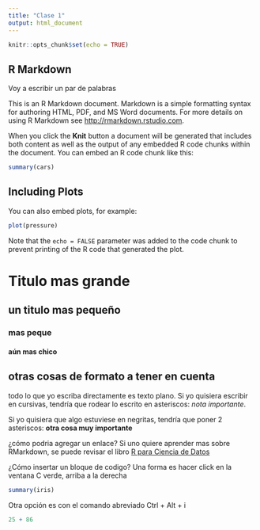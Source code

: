 ---
title: "Clase 1"
output: html_document
---

```{r setup, include=FALSE}
knitr::opts_chunk$set(echo = TRUE)
```

## R Markdown

Voy a escribir un par de palabras

This is an R Markdown document. Markdown is a simple formatting syntax for authoring HTML, PDF, and MS Word documents. For more details on using R Markdown see <http://rmarkdown.rstudio.com>.

When you click the **Knit** button a document will be generated that includes both content as well as the output of any embedded R code chunks within the document. You can embed an R code chunk like this:

```{r cars}
summary(cars)
```

## Including Plots

You can also embed plots, for example:

```{r pressure, echo=FALSE}
plot(pressure)
```

Note that the `echo = FALSE` parameter was added to the code chunk to prevent printing of the R code that generated the plot.

# Titulo mas grande

## un titulo mas pequeño

### mas peque

#### aún mas chico


## otras cosas de formato a tener en cuenta

todo lo que yo escriba directamente es texto plano. Si yo quisiera escribir en cursivas, tendría que rodear lo escrito en asteriscos: *nota importante*.

Si yo quisiera que algo estuviese en negritas, tendría que poner 2 asteriscos: **otra cosa muy importante**

¿cómo podria agregar un enlace?
Si uno quiere aprender mas sobre RMarkdown, se puede revisar el libro [R para Ciencia de Datos](https://es.r4ds.hadley.nz/r-markdown.html)


¿Cómo insertar un bloque de codigo?
Una forma es hacer click en la ventana C verde, arriba a la derecha
```{r}
summary(iris)

```

Otra opción es con el comando abreviado Ctrl + Alt + i

```{r}
25 + 86
```

